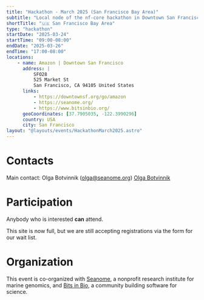 ```yaml
---
title: "Hackathon - March 2025 (San Francisco Bay Area)"
subtitle: "Local node of the nf-core hackathon in Downtown San Francisco"
shortTitle: "🇺🇸 San Francisco Bay Area"
type: "hackathon"
startDate: "2025-03-24"
startTime: "09:00-08:00"
endDate: "2025-03-26"
endTime: "17:00-08:00"
locations:
    - name: Amazon | Downtown San Francisco
      address: |
          SFO28
          525 Market St
          San Francisco, CA 94105 United States
      links:
          - https://downtownsf.org/go/amazon
          - https://seanome.org/
          - https://www.bitsinbio.org/
      geoCoordinates: [37.7905035, -122.3990296]
      country: USA
      city: San Francisco
layout: "@layouts/events/HackathonMarch2025.astro"
---
```


# Contacts

Main contact: Olga Botvinnik ([olga@seanome.org](mailto:olga@seanome.org))
[<i class="fab fa-slack"></i> Olga Botvinnik](https://nfcore.slack.com/team/UU10KMQ1F)

# Participation

Anybody who is interested **can** attend.

This site is now full, but we are still accepting registrations via the form for our wait list.

# Organization

This event is co-organized with [Seanome](https://seanome.org/), a nonprofit research institute for marine genomics, and [Bits in Bio](https://www.bitsinbio.org/), a community building software for science.
